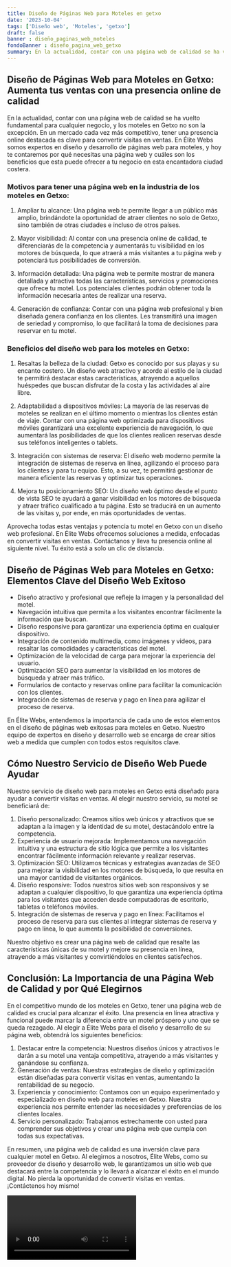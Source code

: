 ```yaml
---
title: Diseño de Páginas Web para Moteles en getxo
date: '2023-10-04'
tags: ['Diseño web', 'Moteles', 'getxo']
draft: false
banner : diseño_paginas_web_moteles
fondoBanner : diseño_pagina_web_getxo
summary: En la actualidad, contar con una página web de calidad se ha vuelto fundamental para cualquier negocio, y los moteles en Getxo no son la excepción. En un mercado cada vez más competitivo, tener una presencia online destacada es clave para convertir visitas en ventas. En Élite Webs somos expertos en diseño y desarrollo de páginas web para moteles, y hoy te contaremos por qué necesitas una página web y cuáles son los beneficios que esta puede ofrecer a tu negocio en esta encantadora ciudad costera.
---
```


## Diseño de Páginas Web para Moteles en Getxo: Aumenta tus ventas con una presencia online de calidad

En la actualidad, contar con una página web de calidad se ha vuelto fundamental para cualquier negocio, y los moteles en Getxo no son la excepción. En un mercado cada vez más competitivo, tener una presencia online destacada es clave para convertir visitas en ventas. En Élite Webs somos expertos en diseño y desarrollo de páginas web para moteles, y hoy te contaremos por qué necesitas una página web y cuáles son los beneficios que esta puede ofrecer a tu negocio en esta encantadora ciudad costera.

### Motivos para tener una página web en la industria de los moteles en Getxo:

1. Ampliar tu alcance: Una página web te permite llegar a un público más amplio, brindándote la oportunidad de atraer clientes no solo de Getxo, sino también de otras ciudades e incluso de otros países.

2. Mayor visibilidad: Al contar con una presencia online de calidad, te diferenciarás de la competencia y aumentarás tu visibilidad en los motores de búsqueda, lo que atraerá a más visitantes a tu página web y potenciará tus posibilidades de conversión.

3. Información detallada: Una página web te permite mostrar de manera detallada y atractiva todas las características, servicios y promociones que ofrece tu motel. Los potenciales clientes podrán obtener toda la información necesaria antes de realizar una reserva.

4. Generación de confianza: Contar con una página web profesional y bien diseñada genera confianza en los clientes. Les transmitirá una imagen de seriedad y compromiso, lo que facilitará la toma de decisiones para reservar en tu motel.

### Beneficios del diseño web para los moteles en Getxo:

1. Resaltas la belleza de la ciudad: Getxo es conocido por sus playas y su encanto costero. Un diseño web atractivo y acorde al estilo de la ciudad te permitirá destacar estas características, atrayendo a aquellos huéspedes que buscan disfrutar de la costa y las actividades al aire libre.

2. Adaptabilidad a dispositivos móviles: La mayoría de las reservas de moteles se realizan en el último momento o mientras los clientes están de viaje. Contar con una página web optimizada para dispositivos móviles garantizará una excelente experiencia de navegación, lo que aumentará las posibilidades de que los clientes realicen reservas desde sus teléfonos inteligentes o tablets.

3. Integración con sistemas de reserva: El diseño web moderno permite la integración de sistemas de reserva en línea, agilizando el proceso para los clientes y para tu equipo. Esto, a su vez, te permitirá gestionar de manera eficiente las reservas y optimizar tus operaciones.

4. Mejora tu posicionamiento SEO: Un diseño web óptimo desde el punto de vista SEO te ayudará a ganar visibilidad en los motores de búsqueda y atraer tráfico cualificado a tu página. Esto se traducirá en un aumento de las visitas y, por ende, en más oportunidades de ventas.

Aprovecha todas estas ventajas y potencia tu motel en Getxo con un diseño web profesional. En Élite Webs ofrecemos soluciones a medida, enfocadas en convertir visitas en ventas. Contáctanos y lleva tu presencia online al siguiente nivel. Tu éxito está a solo un clic de distancia.

<GifSeo />

<Cta />

## Diseño de Páginas Web para Moteles en Getxo: Elementos Clave del Diseño Web Exitoso

- Diseño atractivo y profesional que refleje la imagen y la personalidad del motel.
- Navegación intuitiva que permita a los visitantes encontrar fácilmente la información que buscan.
- Diseño responsive para garantizar una experiencia óptima en cualquier dispositivo.
- Integración de contenido multimedia, como imágenes y videos, para resaltar las comodidades y características del motel.
- Optimización de la velocidad de carga para mejorar la experiencia del usuario.
- Optimización SEO para aumentar la visibilidad en los motores de búsqueda y atraer más tráfico.
- Formularios de contacto y reservas online para facilitar la comunicación con los clientes.
- Integración de sistemas de reserva y pago en línea para agilizar el proceso de reserva.

En Élite Webs, entendemos la importancia de cada uno de estos elementos en el diseño de páginas web exitosas para moteles en Getxo. Nuestro equipo de expertos en diseño y desarrollo web se encarga de crear sitios web a medida que cumplen con todos estos requisitos clave. 

## Cómo Nuestro Servicio de Diseño Web Puede Ayudar

Nuestro servicio de diseño web para moteles en Getxo está diseñado para ayudar a convertir visitas en ventas. Al elegir nuestro servicio, su motel se beneficiará de:

1. Diseño personalizado: Creamos sitios web únicos y atractivos que se adaptan a la imagen y la identidad de su motel, destacándolo entre la competencia.
2. Experiencia de usuario mejorada: Implementamos una navegación intuitiva y una estructura de sitio lógica que permite a los visitantes encontrar fácilmente información relevante y realizar reservas.
3. Optimización SEO: Utilizamos técnicas y estrategias avanzadas de SEO para mejorar la visibilidad en los motores de búsqueda, lo que resulta en una mayor cantidad de visitantes orgánicos.
4. Diseño responsive: Todos nuestros sitios web son responsivos y se adaptan a cualquier dispositivo, lo que garantiza una experiencia óptima para los visitantes que acceden desde computadoras de escritorio, tabletas o teléfonos móviles.
5. Integración de sistemas de reserva y pago en línea: Facilitamos el proceso de reserva para sus clientes al integrar sistemas de reserva y pago en línea, lo que aumenta la posibilidad de conversiones.

Nuestro objetivo es crear una página web de calidad que resalte las características únicas de su motel y mejore su presencia en línea, atrayendo a más visitantes y convirtiéndolos en clientes satisfechos.

## Conclusión: La Importancia de una Página Web de Calidad y por Qué Elegirnos

En el competitivo mundo de los moteles en Getxo, tener una página web de calidad es crucial para alcanzar el éxito. Una presencia en línea atractiva y funcional puede marcar la diferencia entre un motel próspero y uno que se queda rezagado. Al elegir a Élite Webs para el diseño y desarrollo de su página web, obtendrá los siguientes beneficios:

1. Destacar entre la competencia: Nuestros diseños únicos y atractivos le darán a su motel una ventaja competitiva, atrayendo a más visitantes y ganándose su confianza.
2. Generación de ventas: Nuestras estrategias de diseño y optimización están diseñadas para convertir visitas en ventas, aumentando la rentabilidad de su negocio.
3. Experiencia y conocimiento: Contamos con un equipo experimentado y especializado en diseño web para moteles en Getxo. Nuestra experiencia nos permite entender las necesidades y preferencias de los clientes locales.
4. Servicio personalizado: Trabajamos estrechamente con usted para comprender sus objetivos y crear una página web que cumpla con todas sus expectativas.

En resumen, una página web de calidad es una inversión clave para cualquier motel en Getxo. Al elegirnos a nosotros, Élite Webs, como su proveedor de diseño y desarrollo web, le garantizamos un sitio web que destacará entre la competencia y lo llevará a alcanzar el éxito en el mundo digital. No pierda la oportunidad de convertir visitas en ventas. ¡Contáctenos hoy mismo!

<Video />

<CtaBot job='Moteles' city='getxo'/>

<Gmaps query='getxo+españa+maps' />